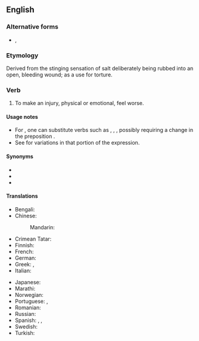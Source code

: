 ==English==

===Alternative forms===
* {{l|en|rub salt in someone's wounds}}, {{l|en|rub salt into the wounds}}

===Etymology===
Derived from the stinging sensation of salt deliberately being rubbed into an open, bleeding wound; as a use for torture.

===Verb===
{{head|en|verb|head=[[rub]] [[salt in the wound]]}}

# {{lb|en|idiomatic}} To make an injury, physical or emotional, feel worse.

====Usage notes====
* For {{m|en|rub}}, one can substitute verbs such as {{m|en|add}}, {{m|en|pour}}, {{m|en|put}}, possibly requiring a change in the preposition {{m|en|in}}.
* See {{m|en|salt in the wound}} for variations in that portion of the expression.

====Synonyms====
* {{l|en|add insult to injury}}
* {{l|en|kick someone when they are down}}
* {{l|en|twist the knife}}

====Translations====
{{trans-top|to make an injury feel worse}}
* Bengali: {{t|bn|কাটা ঘায়ে নুনের ছিটে}}
* Chinese:
*: Mandarin: {{t+|cmn|雪上加霜|tr=xuě shàng jiā shuāng|sc=Hani}}
* Crimean Tatar: {{t|crh|carağa tuz basmaq}}
* Finnish: {{t|fi|vääntää veistä haavassa}}
* French: {{t+|fr|remuer le couteau dans la plaie}}
* German: {{t|de|Finger auf die Wunde legen}}
* Greek: {{t|el|ρίχνω αλάτι στην πληγή}}, {{t|el|ξύνω πληγές}}
* Italian: {{t|it|mettere il dito nella piaga}}
{{trans-mid}}
* Japanese: {{t|ja|傷口に塩を塗る|tr=kizuguchi ni shio o nuru|sc=Jpan}}
* Marathi: {{t|mr|जखमेवर मिठ चोळणे|sc=Deva}}
* Norwegian: {{t|no|strø salt i såret}}
* Portuguese: {{t+|pt|esfregar sal na ferida}}, {{t|pt|pôr o dedo na ferida}}
* Romanian: {{t|ro|a pune sare pe rană}}
* Russian: {{t|ru|сы́пать соль на ра́ну}}
* Spanish: {{t|es|frotar sal en la herida}}, {{t|es|hurgar en la herida}}, {{t|es|meter el dedo en la herida}}
* Swedish: {{t|sv|strö salt i såren}}
* Turkish: {{t|tr|yaraya tuz basmak}}
{{trans-bottom}}